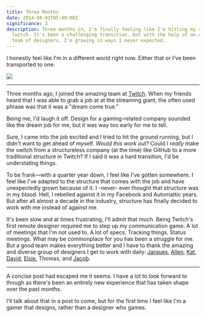 ```yaml
---
title: Three Months
date: 2014-08-01T05:49:00Z
significance: 3
description: Three months in, I'm finally feeling like I'm hitting my stride at
  Twitch. It's been a challenging transition, but with the help of an amazing
  team of designers, I'm growing in ways I never expected.
---
```


I honestly feel like I'm in a different world right now. Either that or I've been transported to one.

![](https://s3.amazonaws.com/ooomf-com-files/F9g2FiPUSyC7IybhyI2p_09.jpg)

---

Three months ago, I joined the amazing team at [Twitch][1]. When my friends heard that I was able to grab a job at at the streaming giant, the often used phrase was that it was a "dream come true."

Being me, I'd laugh it off. Design for a gaming-related company sounded like the dream job for me, but it was way too early for me to tell.

Sure, I came into the job excited and I tried to hit the ground running, but I didn't want to get ahead of myself. _Would this work out?_ Could I _really_ make the switch from a structureless company (at the time) like GitHub to a more traditional structure in Twitch? If I said it was a hard transition, I'd be understating things.

To be frank—with a quarter year down, I feel like I've gotten somewhere. I feel like I've adapted to the structure that comes with the job and have unexpectedly grown because of it. I -never- ever thought that structure was in my blood. Hell, I rebelled against it in my Facebook and Automattic years. But after all almost a decade in the industry, structure has finally decided to work with me instead of against me.

It's been slow and at times frustrating, I'll admit that much. Being Twitch's first remote designer required me to step up my communication game. A lot of meetings that I'm not used to. A lot of specs. Tracking things. Status meetings. What may be commonplace for you has been a struggle for me. But a good team makes everything better and I have to thank the amazing and diverse group of designers I get to work with daily: [Jarques][2], [Allen][3], [Kat][4], [David][5], [Elsie][6], Thomas, and [Jacob][7].

---

A concise post had escaped me it seems. I have a lot to look forward to though as there's been an entirely new experience that has taken shape over the past months.

I'll talk about that in a post to come, but for the first time I feel like I'm a gamer that designs, rather than a designer who games.

[1]: http://twitch.tv/
[2]: https://twitter.com/jarques
[3]: https://twitter.com/allenhklee
[4]: https://twitter.com/herine_
[5]: https://twitter.com/mucx
[6]: https://twitter.com/omgelsie
[7]: https://twitter.com/squelch
